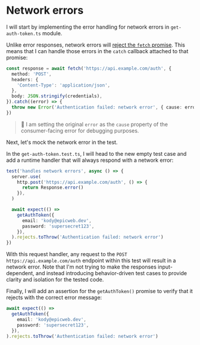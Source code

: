 # Network errors

<EpicVideo url="https://www.epicweb.dev/workshops/mocking-techniques-in-vitest/network/network-errors/solution" />

I will start by implementing the error handling for network errors in `get-auth-token.ts` module.

Unlike error responses, network errors will [reject the `fetch` promise](https://kettanaito.com/blog/why-fetch-promise-doesnt-reject-on-error-responses). This means that I can handle those errors in the `catch` callback attached to that promise:

```ts filename=get-auth-token.test.ts nonumber add=7-9
const response = await fetch('https://api.example.com/auth', {
  method: 'POST',
  headers: {
    'Content-Type': 'application/json',
  },
  body: JSON.stringify(credentials),
}).catch((error) => {
  throw new Error('Authentication failed: network error', { cause: error })
})
```

> :owl: I am setting the original `error` as the `cause` property of the consumer-facing error for debugging purposes.

Next, let's mock the network error in the test.

In the `get-auth-token.test.ts`, I will head to the new empty test case and add a runtime handler that will always respond with a network error:

```ts filename=get-auth-token.test.ts nonumber lines=2-6
test('handles network errors', async () => {
  server.use(
    http.post('https://api.example.com/auth', () => {
      return Response.error()
    }),
  )

  await expect(() =>
    getAuthToken({
      email: 'kody@epicweb.dev',
      password: 'supersecret123',
    }),
  ).rejects.toThrow('Authentication failed: network error')
})
```

With this request handler, any request to the `POST https://api.example.com/auth` endpoint within this test will result in a network error. Note that I'm not trying to make the responses input-dependent, and instead introducing behavior-driven test cases to provide clarity and isolation for the tested code.

Finally, I will add an assertion for the `getAuthToken()` promise to verify that it rejects with the correct error message:

```ts filename=get-auth-token.test.ts nonumber
await expect(() =>
  getAuthToken({
    email: 'kody@epicweb.dev',
    password: 'supersecret123',
  }),
).rejects.toThrow('Authentication failed: network error')
```

